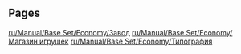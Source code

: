 
== Pages ==
[[ru/Manual/Base Set/Economy/Завод]]
[[ru/Manual/Base Set/Economy/Магазин игрушек]]
[[ru/Manual/Base Set/Economy/Типография]]
